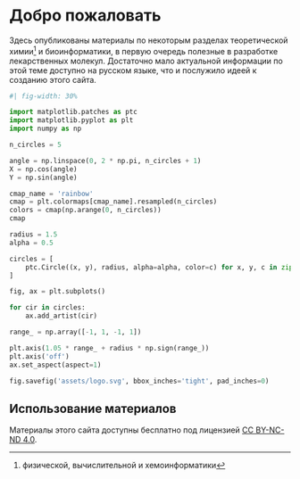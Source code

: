 # Добро пожаловать {.unnumbered}

Здесь опубликованы материалы по некоторым разделах теоретической химии^[физической, вычислительной и хемоинформатики] и биоинформатики, в первую очередь полезные в разработке лекарственных молекул. Достаточно мало актуальной информации по этой теме доступно на русском языке, что и послужило идеей к созданию этого сайта.

```python

#| fig-width: 30%

import matplotlib.patches as ptc
import matplotlib.pyplot as plt
import numpy as np

n_circles = 5

angle = np.linspace(0, 2 * np.pi, n_circles + 1)
X = np.cos(angle)
Y = np.sin(angle)

cmap_name = 'rainbow'
cmap = plt.colormaps[cmap_name].resampled(n_circles)
colors = cmap(np.arange(0, n_circles))
cmap

radius = 1.5
alpha = 0.5

circles = [
    ptc.Circle((x, y), radius, alpha=alpha, color=c) for x, y, c in zip(X, Y, colors)
]

fig, ax = plt.subplots()

for cir in circles:
    ax.add_artist(cir)

range_ = np.array([-1, 1, -1, 1])

plt.axis(1.05 * range_ + radius * np.sign(range_))
plt.axis('off')
ax.set_aspect(aspect=1)

fig.savefig('assets/logo.svg', bbox_inches='tight', pad_inches=0)

```

## Использование материалов

Материалы этого сайта доступны бесплатно под лицензией [CC BY-NC-ND 4.0](https://creativecommons.org/licenses/by-nc-nd/4.0/deed.ru).